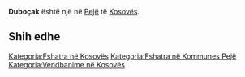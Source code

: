 {{Fshat në 
 | Emri                = Duboçak
 | EmriAlt                = 
 | NAME_SHORT_FORM=      
 | NAME_GENERIC=      
 | NAME_SORT_NAME_RO=      DUBOCAK
 | FULL_NAME_RO = Duboçak
 | FULL_NAME_ND_RO=Dubocak
 | SORT_NAME_RG=DUBOCAK
 | FULL_NAME_RG=Duboçak
 | FULL_NAME_ND_RG=Dubocak
 | SRP_NAME_SHORT_FORM=      
 | SRP_NAME_GENERIC=      
 | SRP_NAME_SORT_NAME_RO=      
 | SRP_FULL_NAME_RO = 
 | SRP_FULL_NAME_ND_RO=
 | SRP_SORT_NAME_RG=
 | SRP_FULL_NAME_RG=
 | SRP_FULL_NAME_ND_RG=
 | Emri (Rasa dhanore) = 
 | Figura              = 
 | Shteti              = Kosovo
 | Komuna              = Pejë
 | Kodi postar         = 
 | Sipërfaqja          = 

 | Popullsia           = 

 | Regj. i popullsisë  = 
 | Dend. e popullsisë  = 
 | Faqja zyrtare       = 
 <!--- Koordinatat ----> 
 | Gjerësia            = 42.595278
 | Gjatësia            = 20.354722
 | Lartësia            = 
}}
'''Duboçak''' është një [[]] në [[Pejë]] të [[Kosovës]].

<!-- == Gjeografia == -->
<!-- == Historia == -->
<!-- == Demografia == -->
== Shih edhe ==
{{Komuna Pejë}}
{{Kosovo-Administrata-Cung}}

[[Kategoria:Fshatra në Kosovës]]
[[Kategoria:Fshatra në Kommunes Pejë]]
[[Kategoria:Vendbanime në Kosovës]]